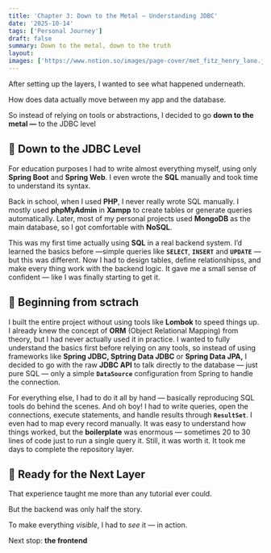 ```yaml
---
title: 'Chapter 3: Down to the Metal — Understanding JDBC'
date: '2025-10-14'
tags: ['Personal Journey']
draft: false
summary: Down to the metal, down to the truth
layout: 
images: ['https://www.notion.so/images/page-cover/met_fitz_henry_lane.jpg']
---
```



After setting up the layers, I wanted to see what happened underneath.


How does data actually move between my app and the database.


So instead of relying on tools or abstractions, I decided to go **down to the metal —** to the JDBC level


## 💾 Down to the JDBC Level


For education purposes I had to write almost everything myself, using only **Spring Boot** and **Spring Web**. I even wrote the **SQL** manually and took time to understand its syntax. 


Back in school, when I used **PHP**, I never really wrote SQL manually. I mostly used **phpMyAdmin** in **Xampp** to create tables or generate queries automatically. Later, most of my personal projects used **MongoDB** as the main database, so I got comfortable with **NoSQL**.


This was my first time actually using **SQL** in a real backend system. I’d learned the basics before —simple queries like **`SELECT`**, **`INSERT`** and **`UPDATE`** — but this was different. Now I had to design tables, define relationshipss, and make every thing work with the backend logic. It gave me a small sense of confident — like I was finally starting to get it.


## 🔨 Beginning from sctrach


I built the entire project without using tools like **Lombok** to speed things up. I already knew the concept of **ORM** (Object Relational Mapping) from theory, but I had never actually used it in practice. I wanted to fully understand the basics first before relying on any tools, so instead of using frameworks like **Spring JDBC, Sptring Data JDBC** or **Spring Data JPA,** I decided to go with the raw **JDBC API** to talk directly to the database —  just pure SQL — only a simple **`DataSource`** configuration from Spring to handle the connection. 


For everything else, I had to do it all by hand — basically reproducing SQL tools do behind the scenes. And oh boy! I had to write queries, open the connections, execute statements, and handle results through **`ResultSet`**. I even had to map every record manually. It was easy to understand how things worked, but the **boilerplate** was enormous — sometimes 20 to 30 lines of code just to run a single query it. Still, it was worth it. It took me days to complete the repository layer.


## 🚀 Ready for the Next Layer


That experience taught me more than any tutorial ever could. 


But the backend was only half the story. 


To make everything _visible_, I had to _see_ it — in action. 


Next stop: **the frontend**


